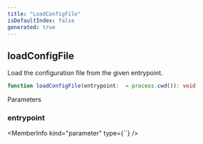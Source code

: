 ```yaml
---
title: "LoadConfigFile"
isDefaultIndex: false
generated: true
---
```



<!-- This file was generated from the CommandKit source. Do not modify. Instead, re-run the "docgen" script -->


## loadConfigFile

<GenerationInfo sourceFile="packages/commandkit/src/config/loader.ts" sourceLine="38" packageName="commandkit" />

Load the configuration file from the given entrypoint.

```ts title="Signature"
function loadConfigFile(entrypoint:  = process.cwd()): void
```
Parameters

### entrypoint

<MemberInfo kind="parameter" type={``} />

